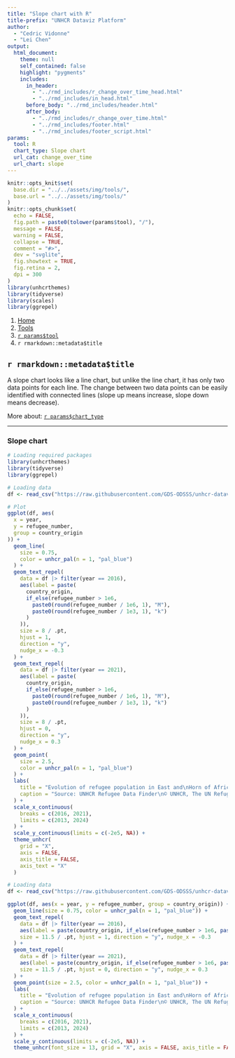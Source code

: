 ```yaml
---
title: "Slope chart with R"
title-prefix: "UNHCR Dataviz Platform"
author:
  - "Cedric Vidonne"
  - "Lei Chen"
output:
  html_document:
    theme: null
    self_contained: false
    highlight: "pygments"
    includes:
      in_header:
        - "../rmd_includes/r_change_over_time_head.html"
        - "../rmd_includes/in_head.html"
      before_body: "../rmd_includes/header.html"
      after_body:
        - "../rmd_includes/r_change_over_time.html"
        - "../rmd_includes/footer.html"
        - "../rmd_includes/footer_script.html"
params:
  tool: R
  chart_type: Slope chart
  url_cat: change_over_time
  url_chart: slope
---
```


```r
knitr::opts_knit$set(
  base.dir = "../../assets/img/tools/",
  base.url = "../../assets/img/tools/"
)
knitr::opts_chunk$set(
  echo = FALSE,
  fig.path = paste0(tolower(params$tool), "/"),
  message = FALSE,
  warning = FALSE,
  collapse = TRUE,
  comment = "#>",
  dev = "svglite",
  fig.showtext = TRUE,
  fig.retina = 2,
  dpi = 300
)
library(unhcrthemes)
library(tidyverse)
library(scales)
library(ggrepel)
```

<main id="tools" class="container mt-5">

<!-- Breadcrumb is filled automatically with the text from Title and Tool parameter in YAML --> 
<nav aria-label="breadcrumb">
    <ol class="breadcrumb">
        <li class="breadcrumb-item"><a href="../../">Home</a></li>
        <li class="breadcrumb-item"><a href="../">Tools</a></li>
        <li class="breadcrumb-item"><a href="../`r tolower(params$tool)`/">`r params$tool`</a></li>
        <li class="breadcrumb-item active" aria-current="page">`r rmarkdown::metadata$title`</li>
    </ol>
</nav>

<!-- Intro header --> 
<div class="my-5 text-center">

## `r rmarkdown::metadata$title`

<div class="row justify-content-center">
<div class="col-lg-8">

<!-- Only text to change below, the rest comes from the YAML --> 
A slope chart looks like a line chart, but unlike the line chart, it has only two data points for each line. The change between two data points can be easily identified with connected lines (slope up means increase, slope down means decrease).

More about: <a href="../../chart_gallery/`r params$url_cat`.html#`r params$url_chart`">`r params$chart_type`</a>

</div>
</div>
</div>


----

<!-- Beginning of section, should be preceded by hr (----) --> 
<section class="my-5">

### Slope chart

<div class="row">

<!-- First column for large screen --> 
<div class="col-lg-6">

```r
# Loading required packages
library(unhcrthemes)
library(tidyverse)
library(ggrepel)

# Loading data
df <- read_csv("https://raw.githubusercontent.com/GDS-ODSSS/unhcr-dataviz-platform/master/data/change_over_time/slope.csv")

# Plot
ggplot(df, aes(
  x = year,
  y = refugee_number,
  group = country_origin
)) +
  geom_line(
    size = 0.75,
    color = unhcr_pal(n = 1, "pal_blue")
  ) +
  geom_text_repel(
    data = df |> filter(year == 2016),
    aes(label = paste(
      country_origin,
      if_else(refugee_number > 1e6,
        paste0(round(refugee_number / 1e6, 1), "M"),
        paste0(round(refugee_number / 1e3, 1), "k")
      )
    )),
    size = 8 / .pt,
    hjust = 1,
    direction = "y",
    nudge_x = -0.3
  ) +
  geom_text_repel(
    data = df |> filter(year == 2021),
    aes(label = paste(
      country_origin,
      if_else(refugee_number > 1e6,
        paste0(round(refugee_number / 1e6, 1), "M"),
        paste0(round(refugee_number / 1e3, 1), "k")
      )
    )),
    size = 8 / .pt,
    hjust = 0,
    direction = "y",
    nudge_x = 0.3
  ) +
  geom_point(
    size = 2.5,
    color = unhcr_pal(n = 1, "pal_blue")
  ) +
  labs(
    title = "Evolution of refugee population in East and\nHorn of Africa region | 2016 vs 2021",
    caption = "Source: UNHCR Refugee Data Finder\n© UNHCR, The UN Refugee Agency"
  ) +
  scale_x_continuous(
    breaks = c(2016, 2021),
    limits = c(2013, 2024)
  ) +
  scale_y_continuous(limits = c(-2e5, NA)) +
  theme_unhcr(
    grid = "X",
    axis = FALSE,
    axis_title = FALSE,
    axis_text = "X"
  )
```

</div>
<!-- End First column --->

<!-- Second column for large screen --> 
<div class="col-lg-6">


```r
# Loading data
df <- read_csv("https://raw.githubusercontent.com/GDS-ODSSS/unhcr-dataviz-platform/master/data/change_over_time/slope.csv")

ggplot(df, aes(x = year, y = refugee_number, group = country_origin)) +
  geom_line(size = 0.75, color = unhcr_pal(n = 1, "pal_blue")) +
  geom_text_repel(
    data = df |> filter(year == 2016),
    aes(label = paste(country_origin, if_else(refugee_number > 1e6, paste0(round(refugee_number / 1e6, 1), "M"), paste0(round(refugee_number / 1e3, 1), "k")))),
    size = 11.5 / .pt, hjust = 1, direction = "y", nudge_x = -0.3
  ) +
  geom_text_repel(
    data = df |> filter(year == 2021),
    aes(label = paste(country_origin, if_else(refugee_number > 1e6, paste0(round(refugee_number / 1e6, 1), "M"), paste0(round(refugee_number / 1e3, 1), "k")))),
    size = 11.5 / .pt, hjust = 0, direction = "y", nudge_x = 0.3
  ) +
  geom_point(size = 2.5, color = unhcr_pal(n = 1, "pal_blue")) +
  labs(
    title = "Evolution of refugee population in East and\nHorn of Africa region | 2016 vs 2021",
    caption = "Source: UNHCR Refugee Data Finder\n© UNHCR, The UN Refugee Agency"
  ) +
  scale_x_continuous(
    breaks = c(2016, 2021),
    limits = c(2013, 2024)
  ) +
  scale_y_continuous(limits = c(-2e5, NA)) +
  theme_unhcr(font_size = 13, grid = "X", axis = FALSE, axis_title = FALSE, axis_text = "X")
```

</div>
<!-- End Second column --->

</div>
</section>
<!-- End of section --->


<!-- To add sections just copy the whole code between the above section tag --->

</main>
